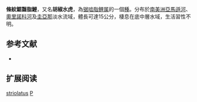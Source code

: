 {{Speciesbox 
| genus = Pristobrycon
| species = striolatus
| status = NE
| status_system = IUCN3.1
| authority =  [[Steindachner|Steindachner]], 1908
| synonyms = *''Serrasalmo striolatus''<br /><small>Steindachner, 1908</small>
*''Serrasalmus striolatus''<br /><small>Steindachner, 1908</small>
*''Pristobrycon baratai''<br /><small>Amaral Campos, 1946</small>
*''Pygopristis antoni, Fernández-Yépez, 1965''
*''Serrasalmus antoni, Fernández-Yépez, 1965''
}}
'''條紋鋸齧脂鯉'''，又名'''胡椒水虎'''，為[[锯啮脂鲤属|锯啮脂鲤属]]的一個[[種|種]]。分布於[[南美洲|南美洲]][[亞馬遜河|亞馬遜河]]、[[奧里諾科河|奧里諾科河]]及[[圭亞那|圭亞那]]淡水流域，體長可達15公分，棲息在底中層水域，生活習性不明。

== 参考文献 ==
{{refbegin}}
*{{FishBase_species|genus=Pristobrycon|species=striolatus|year=2014|month=1}}
{{refend}}

== 扩展阅读 ==
{{refbegin}}
{{wikispecies-inline|Pristobrycon striolatus|條紋鋸齧脂鯉}}
{{refend}}

{{Taxonbar|from=Q3769648}}

[[Category:鋸齧脂鯉屬|striolatus]]
[[Category:1908年描述的魚類|P]]

{{魚類小作品}}